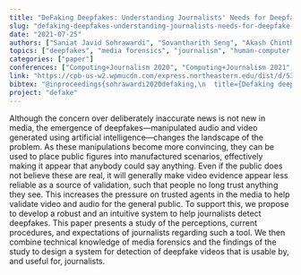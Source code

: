 ```yaml
---
title: "DeFaking Deepfakes: Understanding Journalists' Needs for Deepfake Detection"
slug: "defaking-deepfakes-understanding-journalists-needs-for-deepfake-detection"
date: "2021-07-25"
authors: ["Saniat Javid Sohrawardi", "Sovantharith Seng", "Akash Chintha", "Bao Thai", "Andrea Hickerson", "Raymond Ptucha", "Matthew Wright"]
topics: ["deepfakes", "media forensics", "journalism", "human-computer interaction"]
categories: ["paper"]
conferences: ["Computing+Journalism 2020", "Computing+Journalism 2021", "USENIX Symposium on Usable Privacy and Security 2021"]
link: "https://cpb-us-w2.wpmucdn.com/express.northeastern.edu/dist/d/53/files/2019/11/CJ_2020_paper_64.pdf"
bibtex: "@inproceedings{sohrawardi2020defaking,\n  title={Defaking deepfakes: Understanding journalists’ needs for deepfake detection},\n  author={Sohrawardi, Saniat Javid and Seng, Sovantharith and Chintha, Akash and Thai, Bao and Hickerson, Andrea and Ptucha, Raymond and Wright, Matthew},\n  booktitle={Proceedings of the Computation+ Journalism 2020 Conference. Northeastern University},\n  year={2020}\n}"
project: "defake"
---
```


Although the concern over deliberately inaccurate news is not new in media, the emergence of deepfakes—manipulated audio and video generated using artificial intelligence—changes the landscape of the problem. As these manipulations become more convincing, they can be used to place public figures into manufactured scenarios, effectively making it appear that anybody could say anything. Even if the public does not believe these are real, it will generally make video evidence appear less reliable as a source of validation, such that people no long trust anything they see. This increases the pressure on trusted agents in the media to help validate video and audio for the general public. To support this, we propose to develop a robust and an intuitive system to help journalists detect deepfakes. This paper presents a study of the perceptions, current procedures, and expectations of journalists regarding such a tool. We then combine technical knowledge of media forensics and the findings of the study to design a system for detection of deepfake videos that is usable by, and useful for, journalists.